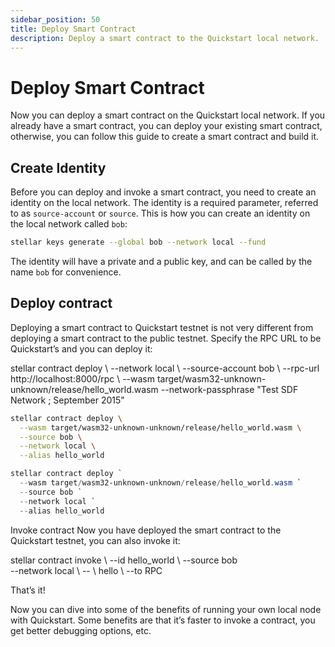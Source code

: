 ```yaml
---
sidebar_position: 50
title: Deploy Smart Contract
description: Deploy a smart contract to the Quickstart local network.
---
```


# Deploy Smart Contract

Now you can deploy a smart contract on the Quickstart local network. If you already have a smart contract, you can deploy your existing smart contract, otherwise, you can follow this guide to create a smart contract and build it. 

## Create Identity
Before you can deploy and invoke a smart contract, you need to create an identity on the local network. The identity is a required parameter, referred to as `source-account` or `source`. This is how you can create an identity on the local network called `bob`:

```sh
stellar keys generate --global bob --network local --fund
```

The identity will have a private and a public key, and can be called by the name `bob` for convenience. 

## Deploy contract
Deploying a smart contract to Quickstart testnet is not very different from deploying a smart contract to the public testnet. Specify the RPC URL to be Quickstart’s and you can deploy it:

stellar contract deploy \ --network local \ --source-account bob \ --rpc-url http://localhost:8000/rpc \ --wasm target/wasm32-unknown- unknown/release/hello_world.wasm --network-passphrase "Test SDF Network ; September 2015"

<Tabs groupId="platform" defaultValue={getPlatform()}>

<TabItem value="unix" label="macOS/Linux">

```sh
stellar contract deploy \
  --wasm target/wasm32-unknown-unknown/release/hello_world.wasm \
  --source bob \
  --network local \
  --alias hello_world
```

</TabItem>

<TabItem value="windows" label="Windows (PowerShell)">

```powershell
stellar contract deploy `
  --wasm target/wasm32-unknown-unknown/release/hello_world.wasm `
  --source bob `
  --network local `
  --alias hello_world
```

</TabItem>

</Tabs>


Invoke contract
Now you have deployed the smart contract to the Quickstart testnet, you can also invoke it:

stellar contract invoke \ 
  --id hello_world \ 
  --source bob \
  --network local \ 
  -- \ 
  hello \ 
  --to RPC


That’s it!

Now you can dive into some of the benefits of running your own local node with Quickstart. Some benefits are that it’s faster to invoke a contract, you get better debugging options, etc.

